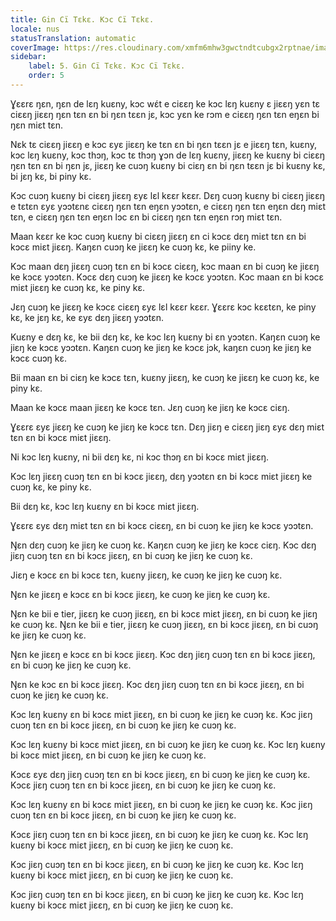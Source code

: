 ```yaml
---
title: Gin Cï Tɛkɛ. Kɔc Cï Tɛkɛ.
locale: nus
statusTranslation: automatic
coverImage: https://res.cloudinary.com/xmfm6mhw3gwctndtcubgx2rptnae/image/upload/v1740337243/small_cover_educacion_fundamental_a051170f1c.webp
sidebar:
    label: 5. Gin Cï Tɛkɛ. Kɔc Cï Tɛkɛ.
    order: 5
---
```

Ɣɛɛrɛ ŋɛn, ŋɛn de lɛŋ kuɛny, kɔc wɛ́t e ciɛɛŋ ke kɔc lɛŋ kuɛny ɛ jiɛɛŋ yɛn tɛ ciɛɛŋ jiɛɛŋ ŋɛn tɛn ɛn bi ŋɛn tɛɛn jɛ, kɔc yɛn ke rɔm e ciɛɛŋ ŋɛn tɛn eŋɛn bi ŋɛn miɛt tɛn.

Nɛk tɛ ciɛɛŋ jiɛɛŋ e kɔc ɛyɛ jiɛɛŋ ke tɛn ɛn bi ŋɛn tɛɛn jɛ e jiɛɛŋ tɛn, kuɛny, kɔc lɛŋ kuɛny, kɔc thɔŋ, kɔc tɛ thɔŋ ɣɔn de lɛŋ kuɛny, jiɛɛŋ ke kuɛny bi ciɛɛŋ ŋɛn tɛn ɛn bi ŋɛn jɛ, jiɛɛŋ ke cuɔŋ kuɛny bi ciɛŋ ɛn bi ŋɛn tɛɛn jɛ bi kuɛny kɛ, bi jɛŋ kɛ, bi piny kɛ.

Kɔc cuɔŋ kuɛny bi ciɛɛŋ jiɛɛŋ ɛyɛ lɛl kɛɛr kɛɛr. Dɛŋ cuɔŋ kuɛny bi ciɛɛŋ jiɛɛŋ e tɛtɛn ɛyɛ yɔɔtɛnɛ ciɛɛŋ ŋɛn tɛn eŋɛn yɔɔtɛn, e ciɛɛŋ ŋɛn tɛn eŋɛn dɛŋ miɛt tɛn, e ciɛɛŋ ŋɛn tɛn eŋɛn lɔc ɛn bi ciɛɛŋ ŋɛn tɛn eŋɛn rɔŋ miɛt tɛn.

Maan kɛɛr ke kɔc cuɔŋ kuɛny bi ciɛɛŋ jiɛɛŋ ɛn ci kɔcɛ dɛŋ miɛt tɛn ɛn bi kɔcɛ miɛt jiɛɛŋ. Kaŋɛn cuɔŋ ke jiɛɛŋ ke cuɔŋ kɛ, ke piiny ke.

Kɔc maan dɛŋ jiɛɛŋ cuɔŋ tɛn ɛn bi kɔcɛ ciɛɛŋ, kɔc maan ɛn bi cuɔŋ ke jiɛɛŋ ke kɔcɛ yɔɔtɛn. Kɔcɛ dɛŋ cuɔŋ ke jiɛɛŋ ke kɔcɛ yɔɔtɛn. Kɔc maan ɛn bi kɔcɛ miɛt jiɛɛŋ ke cuɔŋ kɛ, ke piny kɛ.

Jɛŋ cuɔŋ ke jiɛɛŋ ke kɔcɛ ciɛɛŋ ɛyɛ lɛl kɛɛr kɛɛr. Ɣɛɛrɛ kɔc kɛɛtɛn, ke piny kɛ, ke jɛŋ kɛ, ke ɛyɛ dɛŋ jiɛɛŋ yɔɔtɛn.

Kuɛny e dɛŋ kɛ, ke bii dɛŋ kɛ, ke kɔc lɛŋ kuɛny bi ɛn yɔɔtɛn. Kaŋɛn cuɔŋ ke jiɛŋ ke kɔcɛ yɔɔtɛn. Kaŋɛn cuɔŋ ke jiɛŋ ke kɔcɛ jɔk, kaŋɛn cuɔŋ ke jiɛŋ ke kɔcɛ cuɔŋ kɛ.

Bii maan ɛn bi ciɛŋ ke kɔcɛ tɛn, kuɛny jiɛɛŋ, ke cuɔŋ ke jiɛɛŋ ke cuɔŋ kɛ, ke piny kɛ.

Maan ke kɔcɛ maan jiɛɛŋ ke kɔcɛ tɛn. Jɛŋ cuɔŋ ke jiɛŋ ke kɔcɛ ciɛŋ.

Ɣɛɛrɛ ɛyɛ jiɛɛŋ ke cuɔŋ ke jiɛŋ ke kɔcɛ tɛn. Dɛŋ jiɛŋ e ciɛɛŋ jiɛŋ ɛyɛ dɛŋ miɛt tɛn ɛn bi kɔcɛ miɛt jiɛɛŋ.

Ni kɔc lɛŋ kuɛny, ni bii dɛŋ kɛ, ni kɔc thɔŋ ɛn bi kɔcɛ miɛt jiɛɛŋ.

Kɔc lɛŋ jiɛɛŋ cuɔŋ tɛn ɛn bi kɔcɛ jiɛɛŋ, dɛŋ yɔɔtɛn ɛn bi kɔcɛ miɛt jiɛɛŋ ke cuɔŋ kɛ, ke piny kɛ.

Bii dɛŋ kɛ, kɔc lɛŋ kuɛny ɛn bi kɔcɛ miɛt jiɛɛŋ.

Ɣɛɛrɛ ɛyɛ dɛŋ miɛt tɛn ɛn bi kɔcɛ ciɛɛŋ, ɛn bi cuɔŋ ke jiɛŋ ke kɔcɛ yɔɔtɛn.

Ŋɛn dɛŋ cuɔŋ ke jiɛŋ ke cuɔŋ kɛ. Kaŋɛn cuɔŋ ke jiɛŋ ke kɔcɛ ciɛŋ. Kɔc dɛŋ jiɛŋ cuɔŋ tɛn ɛn bi kɔcɛ jiɛɛŋ, ɛn bi cuɔŋ ke jiɛŋ ke cuɔŋ kɛ.

Jiɛŋ e kɔcɛ ɛn bi kɔcɛ tɛn, kuɛny jiɛɛŋ, ke cuɔŋ ke jiɛŋ ke cuɔŋ kɛ.

Ŋɛn ke jiɛɛŋ e kɔcɛ ɛn bi kɔcɛ jiɛɛŋ, ke cuɔŋ ke jiɛŋ ke cuɔŋ kɛ.

Ŋɛn ke bii e tier, jiɛɛŋ ke cuɔŋ jiɛɛŋ, ɛn bi kɔcɛ miɛt jiɛɛŋ, ɛn bi cuɔŋ ke jiɛŋ ke cuɔŋ kɛ. Ŋɛn ke bii e tier, jiɛɛŋ ke cuɔŋ jiɛɛŋ, ɛn bi kɔcɛ jiɛɛŋ, ɛn bi cuɔŋ ke jiɛŋ ke cuɔŋ kɛ.

Ŋɛn ke jiɛɛŋ e kɔcɛ ɛn bi kɔcɛ jiɛɛŋ. Kɔc dɛŋ jiɛŋ cuɔŋ tɛn ɛn bi kɔcɛ jiɛɛŋ, ɛn bi cuɔŋ ke jiɛŋ ke cuɔŋ kɛ.

Ŋɛn ke kɔc ɛn bi kɔcɛ jiɛɛŋ. Kɔc dɛŋ jiɛŋ cuɔŋ tɛn ɛn bi kɔcɛ jiɛɛŋ, ɛn bi cuɔŋ ke jiɛŋ ke cuɔŋ kɛ.

Kɔc lɛŋ kuɛny ɛn bi kɔcɛ miɛt jiɛɛŋ, ɛn bi cuɔŋ ke jiɛŋ ke cuɔŋ kɛ. Kɔc jiɛŋ cuɔŋ tɛn ɛn bi kɔcɛ jiɛɛŋ, ɛn bi cuɔŋ ke jiɛŋ ke cuɔŋ kɛ.

Kɔc lɛŋ kuɛny bi kɔcɛ miɛt jiɛɛŋ, ɛn bi cuɔŋ ke jiɛŋ ke cuɔŋ kɛ. Kɔc lɛŋ kuɛny bi kɔcɛ miɛt jiɛɛŋ, ɛn bi cuɔŋ ke jiɛŋ ke cuɔŋ kɛ.

Kɔcɛ ɛyɛ dɛŋ jiɛŋ cuɔŋ tɛn ɛn bi kɔcɛ jiɛɛŋ, ɛn bi cuɔŋ ke jiɛŋ ke cuɔŋ kɛ. Kɔcɛ jiɛŋ cuɔŋ tɛn ɛn bi kɔcɛ jiɛɛŋ, ɛn bi cuɔŋ ke jiɛŋ ke cuɔŋ kɛ.

Kɔc lɛŋ kuɛny ɛn bi kɔcɛ miɛt jiɛɛŋ, ɛn bi cuɔŋ ke jiɛŋ ke cuɔŋ kɛ. Kɔc jiɛŋ cuɔŋ tɛn ɛn bi kɔcɛ jiɛɛŋ, ɛn bi cuɔŋ ke jiɛŋ ke cuɔŋ kɛ.

Kɔcɛ jiɛŋ cuɔŋ tɛn ɛn bi kɔcɛ jiɛɛŋ, ɛn bi cuɔŋ ke jiɛŋ ke cuɔŋ kɛ. Kɔc lɛŋ kuɛny bi kɔcɛ miɛt jiɛɛŋ, ɛn bi cuɔŋ ke jiɛŋ ke cuɔŋ kɛ.

Kɔc jiɛŋ cuɔŋ tɛn ɛn bi kɔcɛ jiɛɛŋ, ɛn bi cuɔŋ ke jiɛŋ ke cuɔŋ kɛ. Kɔc lɛŋ kuɛny bi kɔcɛ miɛt jiɛɛŋ, ɛn bi cuɔŋ ke jiɛŋ ke cuɔŋ kɛ.

Kɔc jiɛŋ cuɔŋ tɛn ɛn bi kɔcɛ jiɛɛŋ, ɛn bi cuɔŋ ke jiɛŋ ke cuɔŋ kɛ. Kɔc lɛŋ kuɛny bi kɔcɛ miɛt jiɛɛŋ, ɛn bi cuɔŋ ke jiɛŋ ke cuɔŋ kɛ.

